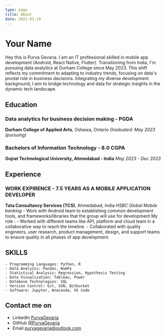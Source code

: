 ```yaml
---
type: page
title: About
date: 2021-03-19
---
```


# Your Name

Hey this is Purva Gevaria. I am an IT professional skilled in mobile app development (Android, React Native, Flutter). Transitioning from India, I'm pursuing data analytics at Durham College since May 2023. This shift reflects my commitment to adapting to industry trends, focusing on data's pivotal role in business decisions. Integrating my diverse development background, I aim to bridge technology and data for strategic insights in the dynamic tech landscape.

## Education
### Data analytics for business decision making - PGDA
**Durham College of Applied Arts**, Oshawa, Ontario
*Graduated: May 2023 (pursuing)*

### Bachelors of Information Technology - 8.0 CGPA
**Gujrat Technological University, Ahmedabad - India**
*May 2023 - Dec 2023*

## Experience
### WORK EXPIRENCE - 7.5 YEARS AS A MOBILE APPLICATION DEVELOPER
**Tata Consultancy Services (TCS)**, Ahmedabad, India
    *HSBC Global Mobile banking*
    - Work with Android team to establishing common development tools, and frameworks/libraries that the group will use for development
    My role :
    - Worked with different teams like API, platform and cloud team in a collaborative way to reach the timeline.
    - Collaborated with quality engineers, user research, product management, design, and support teams to ensure quality in all phases of app development.


## SKILLS
    - Programming Languages: Python, R
    - Data Analysis: Pandas, NumPy
    - Statistical Analysis: Regression, Hypothesis Testing
    - Data Visualization: Tableau, Power
    - Database Technologies: SQL
    - Version Control: Git, SVN, Bitbucket
    - Software: Jupyter, Anaconda, VS Code
   

## Contact me on 
- LinkedIn [PurvaGevaria](https://ca.linkedin.com/in/purva-gevaria)
- GitHub [@PurvaGevaria](https://github.com/purvagevaria)
- Email purvagevaria@outlook.com

